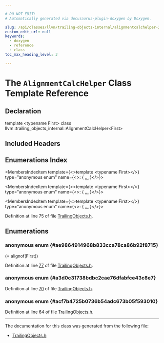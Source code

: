```yaml
---

# DO NOT EDIT!
# Automatically generated via docusaurus-plugin-doxygen by Doxygen.

slug: /api/classes/llvm/trailing-objects-internal/alignmentcalchelper-20c17f6b65c7270c9d1dfc1af9423a1d
custom_edit_url: null
keywords:
  - doxygen
  - reference
  - class
toc_max_heading_level: 3

---
```





# The `AlignmentCalcHelper` Class Template Reference

<DoxygenPage pluginConfig={pluginConfig}>



## Declaration

<CodeBlock>template &lt;typename First&gt;
class llvm::trailing_objects_internal::AlignmentCalcHelper&lt;First&gt;</CodeBlock>

## Included Headers

<IncludesList>
<IncludesListItem
  filePath="llvm/Support/TrailingObjects.h"
  permalink="/docs/api/files/include/include/llvm/include/llvm/support/trailingobjects-h"
  isLocal="true" />
</IncludesList>

## Enumerations Index

<MembersIndex>

<MembersIndexItem
  template={<>template &lt;typename First&gt;</>}
  type="anonymous enum"
  name={<>:  &#123; <a href="#ae9864914968b833cca78ca86b92f8715">...</a> &#125;</>}>
</MembersIndexItem>

<MembersIndexItem
  template={<>template &lt;typename First&gt;</>}
  type="anonymous enum"
  name={<>:  &#123; <a href="/docs/api/classes/llvm/trailing-objects-internal/alignmentcalchelper/#a3d0c31738bdbc2cae76dfabfce43c8e7">...</a> &#125;</>}>
</MembersIndexItem>

<MembersIndexItem
  template={<>template &lt;typename First&gt;</>}
  type="anonymous enum"
  name={<>:  &#123; <a href="/docs/api/classes/llvm/trailing-objects-internal/alignmentcalchelper/#acf7b4725b0736b54adc673b05f593010">...</a> &#125;</>}>
</MembersIndexItem>

</MembersIndex>


Definition at line 75 of file <a href="/docs/api/files/include/include/llvm/include/llvm/support/trailingobjects-h">TrailingObjects.h</a>.

<SectionDefinition>

## Enumerations

### anonymous enum  {#ae9864914968b833cca78ca86b92f8715}

<MemberDefinition
  prototype="anonymous enum ">

<EnumerationList title="Enumeration values">

<Link id="ae9864914968b833cca78ca86b92f8715a2beaa5fe88fd9f8170c9824a5439be9a" />
<EnumerationListItem name="Alignment">
 (= alignof(First))
</EnumerationListItem>

</EnumerationList>

Definition at line <a href="/docs/api/files/include/include/llvm/include/llvm/support/trailingobjects-h/#l00077">77</a> of file <a href="/docs/api/files/include/include/llvm/include/llvm/support/trailingobjects-h">TrailingObjects.h</a>.
</MemberDefinition>

### anonymous enum  {#a3d0c31738bdbc2cae76dfabfce43c8e7}

<MemberDefinition
  prototype="anonymous enum ">

<EnumerationList title="Enumeration values">

</EnumerationList>

Definition at line <a href="/docs/api/files/include/include/llvm/include/llvm/support/trailingobjects-h/#l00070">70</a> of file <a href="/docs/api/files/include/include/llvm/include/llvm/support/trailingobjects-h">TrailingObjects.h</a>.
</MemberDefinition>

### anonymous enum  {#acf7b4725b0736b54adc673b05f593010}

<MemberDefinition
  prototype="anonymous enum ">

<EnumerationList title="Enumeration values">

</EnumerationList>

Definition at line <a href="/docs/api/files/include/include/llvm/include/llvm/support/trailingobjects-h/#l00064">64</a> of file <a href="/docs/api/files/include/include/llvm/include/llvm/support/trailingobjects-h">TrailingObjects.h</a>.
</MemberDefinition>

</SectionDefinition>

<hr/>

The documentation for this class was generated from the following file:

<ul>
<li><a href="/docs/api/files/include/include/llvm/include/llvm/support/trailingobjects-h">TrailingObjects.h</a></li>
</ul>

</DoxygenPage>
